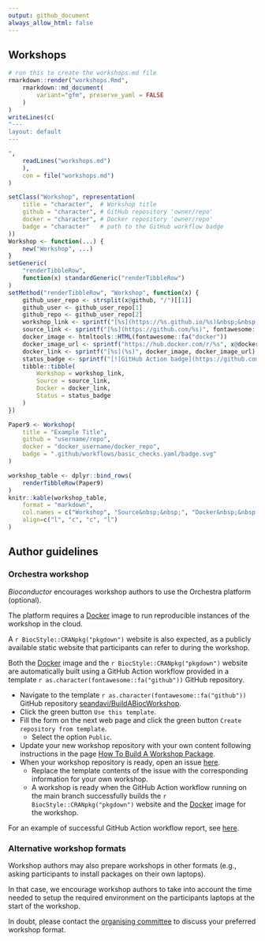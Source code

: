 ```yaml
---
output: github_document
always_allow_html: false
---
```


## Workshops

```r
# run this to create the workshops.md file
rmarkdown::render("workshops.Rmd",
    rmarkdown::md_document(
        variant="gfm", preserve_yaml = FALSE
    )
)
writeLines(c(
"---
layout: default
---

",
    readLines("workshops.md")
    ),
    con = file("workshops.md")
)
```

```r
setClass("Workshop", representation(
    title = "character",  # Workshop title
    github = "character", # GitHub repository 'owner/repo'
    docker = "character", # Docker repository 'owner/repo'
    badge = "character"   # path to the GitHub workflow badge
))
Workshop <- function(...) {
    new("Workshop", ...)
}
setGeneric(
    "renderTibbleRow",
    function(x) standardGeneric("renderTibbleRow")
)
setMethod("renderTibbleRow", "Workshop", function(x) {
    github_user_repo <- strsplit(x@github, "/")[[1]]
    github_user <- github_user_repo[1]
    github_repo <- github_user_repo[2]
    workshop_link <- sprintf("[%s](https://%s.github.io/%s)&nbsp;&nbsp;", x@title, github_user, github_repo)
    source_link <- sprintf("[%s](https://github.com/%s)", fontawesome::fa("github"), x@github)
    docker_image <- htmltools::HTML(fontawesome::fa("docker"))
    docker_image_url <- sprintf("https://hub.docker.com/r/%s", x@docker)
    docker_link <- sprintf("[%s](%s)", docker_image, docker_image_url)
    status_badge <- sprintf("[![GitHub Action badge](https://github.com/%s/workflows/%s)](https://github.com/%s/actions)", x@github, x@badge, x@github)
    tibble::tibble(
        Workshop = workshop_link,
        Source = source_link,
        Docker = docker_link,
        Status = status_badge
    )
})
```

```r
Paper9 <- Workshop(
    title = "Example Title",
    github = "username/repo",
    docker = "docker_username/docker_repo",
    badge = ".github/workflows/basic_checks.yaml/badge.svg"
)
```

```r
workshop_table <- dplyr::bind_rows(
    renderTibbleRow(Paper9)
)
knitr::kable(workshop_table,
    format = "markdown",
    col.names = c("Workshop", "Source&nbsp;&nbsp;", "Docker&nbsp;&nbsp;", "Status"),
    align=c("l", "c", "c", "l")
)
```

## Author guidelines

### Orchestra workshop

_Bioconductor_ encourages workshop authors to use the Orchestra platform (optional).

The platform requires a [Docker][docker-hub] image to run reproducible instances of the workshop in the cloud.

A `r BiocStyle::CRANpkg("pkgdown")` website is also expected, as a publicly available static website that participants can refer to during the workshop.

Both the [Docker][docker-hub] image and the `r BiocStyle::CRANpkg("pkgdown")` website are automatically built using a GitHub Action workflow provided in a template `r as.character(fontawesome::fa("github"))` GitHub repository.

- Navigate to the template `r as.character(fontawesome::fa("github"))` GitHub repository [seandavi/BuildABiocWorkshop][seandavi-buildabiocworkshop].
- Click the green button `Use this template`.
- Fill the form on the next web page and click the green button `Create repository from template`.
  + Select the option `Public`.
- Update your new workshop repository with your own content following instructions in the page [How To Build A Workshop Package
][howto-buildabiocworkshop].
- When your workshop repository is ready, open an issue [here][orchestra-contributions-new-issue].
  + Replace the template contents of the issue with the corresponding information for your own workshop.
  + A workshop is ready when the GitHub Action workflow running on the main branch successfully builds the `r BiocStyle::CRANpkg("pkgdown")` website and the [Docker][docker-hub] image for the workshop.

For an example of successful GitHub Action workflow report, see [here][github-action-success].

### Alternative workshop formats

Workshop authors may also prepare workshops in other formats (e.g., asking participants to install packages on their own laptops).

In that case, we encourage workshop authors to take into account the time needed to setup the required environment on the participants laptops at the start of the workshop.

In doubt, please contact the [organising committee](organizers) to discuss your preferred workshop format.

<!-- Link definitions -->

[docker-hub]: https://hub.docker.com/
[seandavi-buildabiocworkshop]: https://github.com/seandavi/BuildABiocWorkshop
[howto-buildabiocworkshop]: https://seandavi.github.io/BuildABiocWorkshop/articles/HOWTO_BUILD_WORKSHOP.html
[orchestra-contributions-new-issue]: https://github.com/seandavi/orchestra-contributions/issues/new?assignees=seandavi&labels=New+workshop&template=new-orchestra-workshop.md&title=%5BNew+Workshop%5D
[github-action-success]: https://github.com/seandavi/BuildABiocWorkshop/runs/7541638487?check_suite_focus=true
